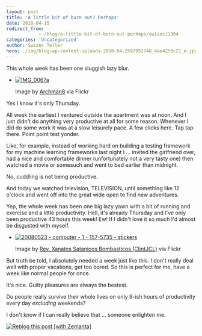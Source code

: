 ```yaml
---
layout: post
title: 'A little bit of burn out? Perhaps'
date: 2010-04-15
redirect_from: 
            - /blog/a-little-bit-of-burn-out-perhaps/swizec/1304
categories: 'Uncategorized'
author: Swizec Teller
hero: ./img/blog-wp-content-uploads-2010-04-2597952748_4ae4250c21_m.jpg
---
```

This whole week has been one sluggish lazy blur.

- [![IMG_0067a](./img/blog-wp-content-uploads-2010-04-2597952748_4ae4250c21_m.jpg "IMG_0067a")](http://www.flickr.com/photos/27674701@N00/2597952748)

  Image by [Archman8](http://www.flickr.com/photos/27674701@N00/2597952748) via Flickr

Yes I know it's only Thursday.



All week the earliest I ventured outside the apartment was at noon. And I just didn't do anything very productive at all for some reason. Whenever I did do some work it was at a slow leisurely pace. A few clicks here. Tap tap there. Point point test yonder.



Like, for example, instead of working hard on building a testing framework for my machine learning frameworks last night I ... invited the girlfriend over, had a nice and comfortable dinner (unfortunately not a very tasty one) then watched a movie or somesuch and went to bed earlier than midnight.



No, cuddling is not being productive.



And today we watched television, TELEVISION, until something like 12 o'clock and went off into the great wide open to find new adventures.



Yep, the whole week has been one big lazy yawn with a bit of running and exercise and a little productivity. Hell, it's already Thursday and I've only been productive 43 hours this week! Ew! If I didn't love it so much I'd almost be disgusted with myself.



- [![20080523 - computer - 1 - 157-5735 - stickers](./img/blog-wp-content-uploads-2010-04-2715700690_c7f92c51d2_m.jpg "20080523 - computer - 1 - 157-5735 - stickers")](http://www.flickr.com/photos/31355686@N00/2715700690)

  Image by [Rev. Xanatos Satanicos Bombasticos (ClintJCL)](http://www.flickr.com/photos/31355686@N00/2715700690) via Flickr



But truth be told, I absolutely needed a week just like this. I don't really deal well with proper vacations, get too bored. So this is perfect for me, have a week like normal people for once.



It's nice. Guilty pleasures are always the bestest.



Do people really survive their whole lives on only 9-ish hours of productivity every day _excluding_ weekends?



I don't know if I can really believe that ... someone enlighten me.

[![Reblog this post \[with Zemanta\]](http://img.zemanta.com/reblog_e.png?x-id=e75fbbbc-72f4-4135-9719-2426e4b36267)](http://reblog.zemanta.com/zemified/e75fbbbc-72f4-4135-9719-2426e4b36267/ "Reblog this post \[with Zemanta]")
